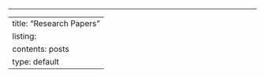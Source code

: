 ------------------------------------------------------------------------

---
title: "Research Papers"
listing:
  contents: posts
  type: default
---

